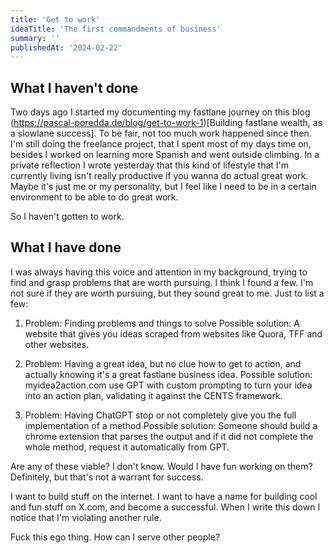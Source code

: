 ```yaml
---
title: 'Get to work'
ideaTitle: 'The first commandments of business'
summary: ''
publishedAt: '2024-02-22'
---
```


## What I haven't done

Two days ago I started my documenting my fastlane journey on this blog 
(https://pascal-poredda.de/blog/get-to-work-1)[Building fastlane wealth, as a slowlane success].
To be fair, not too much work happened since then. I'm still doing the freelance project, 
that I spent most of my days time on, besides I worked on learning more Spanish and went
outside climbing. In a private reflection I wrote yesterday that this kind of lifestyle that 
I'm currently living isn't really productive if you wanna do actual great work. Maybe it's just me
or my personality, but I feel like I need to be in a certain environment to be able to do great work.

So I haven't gotten to work.

## What I have done

I was always having this voice and attention in my background, trying to find and grasp problems
that are worth pursuing. I think I found a few. I'm not sure if they are worth pursuing, but they
sound great to me. Just to list a few:

1. Problem: Finding problems and things to solve
Possible solution: A website that gives you ideas scraped from websites like Quora, TFF 
and other websites. 

2. Problem: Having a great idea, but no clue how to get to action, and actually knowing it's a great
fastlane business idea.
Possible solution: myidea2action.com use GPT with custom prompting to turn your idea into an action
plan, validating it against the CENTS framework.

3. Problem: Having ChatGPT stop or not completely give you the full implementation of a method
Possible solution: Someone should build a chrome extension that parses the output and if it did 
not complete the whole method, request it automatically from GPT.

Are any of these viable? I don't know. Would I have fun working on them? Definitely, but that's not a 
warrant for success. 

I want to build stuff on the internet. I want to have a name for building cool and fun stuff on X.com,
and become a successful. When I write this down I notice that I'm violating another rule. 

Fuck this ego thing.
How can I serve other people?
